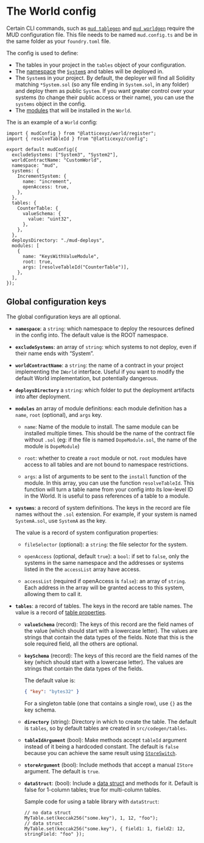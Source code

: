 # The World config

Certain CLI commands, such as [`mud tablegen`](/cli/tablegen) and [`mud worldgen`](/cli/worldgen) require the MUD configuration file.
This file needs to be named `mud.config.ts` and be in the same folder as your `foundry.toml` file.

The config is used to define:

- The tables in your project in the `tables` object of your configuration.
- The [namespace](/world/namespaces-access-control) the [`System`s](/world/systems) and tables will be deployed in.
- The `System`s in your project.
  By default, the deployer will find all Solidity matching `*System.sol` (so any file ending in `System.sol`, in any folder) and deploy them as public `System`.
  If you want greater control over your systems (to change their public access or their name), you can use the `systems` object in the config.
- The [modules](/world/modules) that will be installed in the `World`.

The is an example of a `World` config:

```tsx
import { mudConfig } from "@latticexyz/world/register";
import { resolveTableId } from "@latticexyz/config";

export default mudConfig({
  excludeSystems: ["System3", "System2"],
  worldContractName: "CustomWorld",
  namespace: "mud",
  systems: {
    IncrementSystem: {
      name: "increment",
      openAccess: true,
    },
  },
  tables: {
    CounterTable: {
      valueSchema: {
        value: "uint32",
      },
    },
  },
  deploysDirectory: "./mud-deploys",
  modules: [
    {
      name: "KeysWithValueModule",
      root: true,
      args: [resolveTableId("CounterTable")],
    },
  ],
});
```

## Global configuration keys

The global configuration keys are all optional.

- **`namespace`**: a `string`: which namespace to deploy the resources defined in the config into.
  The default value is the ROOT namespace.

- **`excludeSystems`**: an array of `string`: which systems to not deploy, even if their name ends with “System”.

- **`worldContractName`**: a `string`: the name of a contract in your project implementing the `IWorld` interface.
  Useful if you want to modify the default World implementation, but potentially dangerous.
- **`deploysDirectory`** a `string`: which folder to put the deployment artifacts into after deployment.

- **`modules`** an array of module definitions: each module definition has a `name`, `root` (optional), and `args` key.

  - `name`: Name of the module to install. The same module can be installed multiple times. This should be the name of the contract file without `.sol` (eg: if the file is named `DopeModule.sol`, the name of the module is `DopeModule`)

  - `root`: whether to create a `root` module or not. `root` modules have access to all tables and are not bound to namespace restrictions.

  - `args`: a list of arguments to be sent to the `install` function of the module. In this array, you can use the function `resolveTableId`. This function will turn a table name from your config into its low-level ID in the World. It is useful to pass references of a table to a module.

- **`systems`**: a record of system definitions. The keys in the record are file names without the `.sol` extension. For example, if your system is named `SystemA.sol`, use `SystemA` as the key.

  The value is a record of system configuration properties:

  - `fileSelector` (optional): a `string`: the file selector for the system.
  - `openAccess` (optional, default `true`): a `bool`: if set to `false`, only the systems in the same namespace and the addresses or systems listed in the the `accessList` array have access.

  - `accessList` (required if openAccess is `false`): an array of `string`. Each address in the array will be granted access to this system, allowing them to call it.

- **`tables`**: a record of tables. The keys in the record are table names.
  The value is a record of [table properties](https://github.com/latticexyz/mud/blob/main/packages/store/ts/config/storeConfig.ts#L110-L135).

  - **`valueSchema`** (record):
    The keys of this record are the field names of the value (which should start with a lowercase letter).
    The values are strings that contain the data types of the fields.
    Note that this is the sole required field, all the others are optional.

  - **`keySchema`** (record):
    The keys of this record are the field names of the key (which should start with a lowercase letter).
    The values are strings that contain the data types of the fields.

    The default value is:

    ```json
    { "key": "bytes32" }
    ```

    For a singleton table (one that contains a single row), use `{}` as the key schema.

  - **`directory`** (string):
    Directory in which to create the table.
    The default is `tables`, so by default tables are created in `src/codegen/tables`.

  - **`tableIdArgument`** (bool):
    Make methods accept `tableId` argument instead of it being a hardcoded constant.
    The default is `false` because you can achieve the same result using [`StoreSwitch`](/store/table-libraries#storeswitch).

  - **`storeArgument`** (bool):
    Include methods that accept a manual `IStore` argument.
    The default is `true`.

  - **`dataStruct`**: (bool):
    Include a [data struct](https://docs.soliditylang.org/en/v0.8.23/types.html#structs) and methods for it.
    Default is false for 1-column tables; true for multi-column tables.

    Sample code for using a table library with `dataStruct`:

    ```solidity
    // no data struct
    MyTable.set(keccak256("some.key"), 1, 12, "foo");
    // data struct
    MyTable.set(keccak256("some.key"), { field1: 1, field2: 12, stringField: "foo" });
    ```
